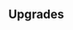 {{Building
| name = Lion Circus
| image = N/A
| category = [[Elite Barracks]]
| cycle = 10s
| capacity = 4
| produce_per_cycle = 1 {{UnitLink|name=Griffin}}
| consume_per_cycle = 20 {{RessourceIcon|type=meat}}, 20 {{RessourceIcon|type=wheat}}
| build_cost = 100 {{RessourceIcon|type=meat}}, 20 {{RessourceIcon|type=wheat}}
| description = Spawns Griffins.
}}

== Upgrades ==
{{Upgrade
| name = Versatility
| description = Griffins receive bonuses from all troop classes and are counted as all-class. Their cost to produce is increased by 100%.
}}